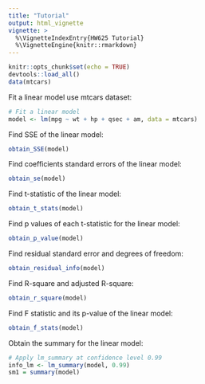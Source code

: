 ```yaml
---
title: "Tutorial"
output: html_vignette
vignette: >
  %\VignetteIndexEntry{HW625 Tutorial}
  %\VignetteEngine{knitr::rmarkdown}
---
```

```r
knitr::opts_chunk$set(echo = TRUE)
devtools::load_all()
data(mtcars)
```

Fit a linear model use mtcars dataset:
```r
# Fit a linear model
model <- lm(mpg ~ wt + hp + qsec + am, data = mtcars)

```

Find SSE of the linear model:
```r
obtain_SSE(model)
```

Find coefficients standard errors of the linear model:
```r
obtain_se(model)
```

Find t-statistic of the linear model:
```r
obtain_t_stats(model)
```

Find p values of each t-statistic for the linear model:
```r
obtain_p_value(model)
```

Find residual standard error and degrees of freedom:
```r
obtain_residual_info(model)
```

Find R-square and adjusted R-square:
```r
obtain_r_square(model)
```

Find F statistic and its p-value of the linear model:
```r
obtain_f_stats(model)
```

Obtain the summary for the linear model:
```r
# Apply lm_summary at confidence level 0.99
info_lm <- lm_summary(model, 0.99)
sm1 = summary(model)

```
